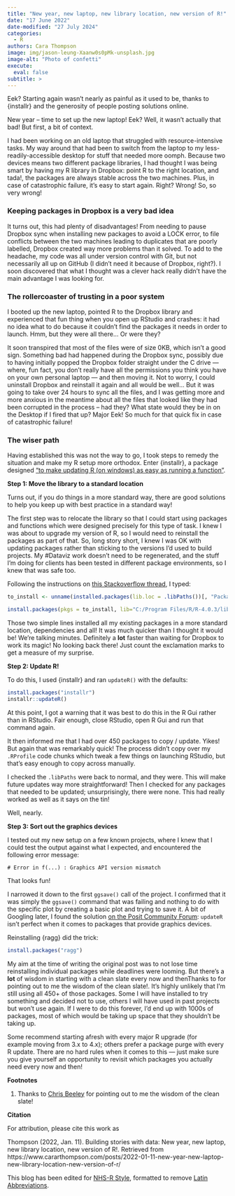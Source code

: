 ```yaml
---
title: "New year, new laptop, new library location, new version of R!"
date: "17 June 2022"
date-modified: "27 July 2024"
categories:
  - R
authors: Cara Thompson
image: img/jason-leung-Xaanw0s0pMk-unsplash.jpg
image-alt: "Photo of confetti"
execute: 
  eval: false
subtitle: >
---
```


Eek? Starting again wasn’t nearly as painful as it used to be, thanks to {installr} and the generosity of people posting solutions online.

New year – time to set up the new laptop! Eek? Well, it wasn’t actually that bad! But first, a bit of context.

I had been working on an old laptop that struggled with resource-intensive tasks. My way around that had been to switch from the laptop to my less-readily-accessible desktop for stuff that needed more oomph. Because two devices means two different package libraries, I had thought I was being smart by having my R library in Dropbox: point R to the right location, and tada!, the packages are always stable across the two machines. Plus, in case of catastrophic failure, it’s easy to start again. Right? Wrong! So, so very wrong!

### **Keeping packages in Dropbox is a very bad idea**

It turns out, this had plenty of disadvantages! From needing to pause Dropbox sync when installing new packages to avoid a LOCK error, to file conflicts between the two machines leading to duplicates that are poorly labelled, Dropbox created way more problems than it solved. To add to the headache, my code was all under version control with Git, but not necessarily all up on GitHub (I didn’t need it because of Dropbox, right?). I soon discovered that what I thought was a clever hack really didn’t have the main advantage I was looking for.

### **The rollercoaster of trusting in a poor system**

I booted up the new laptop, pointed R to the Dropbox library and experienced that fun thing when you open up RStudio and crashes: it had no idea what to do because it couldn’t find the packages it needs in order to launch. Hmm, but they were all there… Or were they?

It soon transpired that most of the files were of size 0KB, which isn’t a good sign. Something bad had happened during the Dropbox sync, possibly due to having initially popped the Dropbox folder straight under the C drive — where, fun fact, you don’t really have all the permissions you think you have on your own personal laptop — and then moving it. Not to worry, I could uninstall Dropbox and reinstall it again and all would be well… But it was going to take over 24 hours to sync all the files, and I was getting more and more anxious in the meantime about all the files that looked like they had been corrupted in the process – had they? What state would they be in on the Desktop if I fired that up? Major Eek! So much for that quick fix in case of catastrophic failure!

### **The wiser path**

Having established this was not the way to go, I took steps to remedy the situation and make my R setup more orthodox. Enter {installr}, a package designed [“to make updating R (on windows) as easy as running a function”](https://github.com/talgalili/installr).

**Step 1: Move the library to a standard location**

Turns out, if you do things in a more standard way, there are good solutions to help you keep up with best practice in a standard way!

The first step was to relocate the library so that I could start using packages and functions which were designed precisely for this type of task. I knew I was about to upgrade my version of R, so I would need to reinstall the packages as part of that. So, long story short, I knew I was OK with updating packages rather than sticking to the versions I’d used to build projects. My #Dataviz work doesn’t need to be regenerated, and the stuff I’m doing for clients has been tested in different package environments, so I knew that was safe too.

Following the instructions on [this Stackoverflow thread](https://stackoverflow.com/questions/7133394/migrating-r-libraries), I typed:

```r
to_install <- unname(installed.packages(lib.loc = .libPaths())[, "Package"])

install.packages(pkgs = to_install, lib="C:/Program Files/R/R-4.0.3/library")
```

Those two simple lines installed all my existing packages in a more standard location, dependencies and all! It was much quicker than I thought it would be! We’re talking minutes. Definitely a **lot** faster than waiting for Dropbox to work its magic! No looking back there! Just count the exclamation marks to get a measure of my surprise.

**Step 2: Update R!**

To do this, I used {installr} and ran `updateR()` with the defaults:

```r
install.packages("installr")
installr::updateR()
```

At this point, I got a warning that it was best to do this in the R Gui rather than in RStudio. Fair enough, close RStudio, open R Gui and run that command again.

It then informed me that I had over 450 packages to copy / update. Yikes! But again that was remarkably quick! The process didn’t copy over my `.RProfile` code chunks which tweak a few things on launching RStudio, but that’s easy enough to copy across manually.

I checked the `.libPaths` were back to normal, and they were. This will make future updates way more straightforward! Then I checked for any packages that needed to be updated; unsurprisingly, there were none. This had really worked as well as it says on the tin!

Well, nearly.

**Step 3: Sort out the graphics devices**

I tested out my new setup on a few known projects, where I knew that I could test the output against what I expected, and encountered the following error message:

```         
# Error in f(...) : Graphics API version mismatch
```

That looks fun!

I narrowed it down to the first `ggsave()` call of the project. I confirmed that it was simply the `ggsave()` command that was failing and nothing to do with the specific plot by creating a basic plot and trying to save it. A bit of Googling later, I found the solution [on the Posit Community Forum](https://community.rstudio.com/t/graphics-error-since-intalling-r-4-1-0/105275): `updateR` isn’t perfect when it comes to packages that provide graphics devices.

Reinstalling {ragg} did the trick:

```r
install.packages("ragg")
```

My aim at the time of writing the original post was to not lose time reinstalling individual packages while deadlines were looming. But there’s a **lot** of wisdom in starting with a clean slate every now and thenThanks to for pointing out to me the wisdom of the clean slate!. It’s highly unlikely that I’m still using all 450+ of those packages. Some I will have installed to try something and decided not to use, others I will have used in past projects but won’t use again. If I were to do this forever, I’d end up with 1000s of packages, most of which would be taking up space that they shouldn’t be taking up.

Some recommend starting afresh with every major R upgrade (for example moving from 3.x to 4.x); others prefer a package purge with every R update. There are no hard rules when it comes to this — just make sure you give yourself an opportunity to revisit which packages you actually need every now and then!

**Footnotes**

1.  Thanks to [Chris Beeley](https://twitter.com/ChrisBeeley) for pointing out to me the wisdom of the clean slate!

**Citation**

For attribution, please cite this work as

Thompson (2022, Jan. 11). Building stories with data: New year, new laptop, new library location, new version of R!. Retrieved from https://www.cararthompson.com/posts/2022-01-11-new-year-new-laptop-new-library-location-new-version-of-r/

This blog has been edited for [NHS-R Style](https://nhsrway.nhsrcommunity.com/style-guides.html#referencing-r-packages-and-functions-in-text), formatted to remove [Latin Abbreviations](https://nhsrway.nhsrcommunity.com/style-guides.html#avoid-latin-abbreviation).
